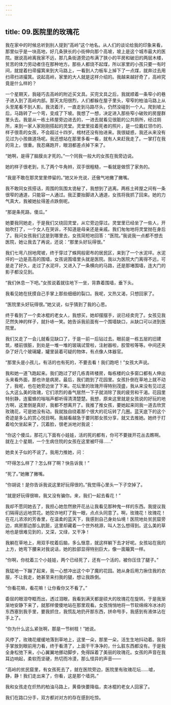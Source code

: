```yaml
---
---
---
```

title: 09.医院里的玫瑰花
---




我在家中的时候总听到别人提到“高岭”这个地名。从人们的谈论给我的印象来看，那里似乎是一块高地，好几条狭长的小街伸向那个高坡，坡上是这个城市最大的医院。据说高岭离我家不远，那几条街道旁边布满了狭小的平房和破旧的两层木楼，贫苦的体力劳动者住在那种地方。那些人都烧不起煤，所以家里的小孩只要一有时间，就提着扫帚撮箕来到大马路上，一看到人力板车上掉下了一点煤，就奔过去用扫帚扫进撮箕。说起高岭，家里的大人就是这样介绍的。我越来越好奇了，高岭究竟是什么样的？

一个星期天，我碰巧去高岭的附近买文具。买完文具之后，我就顺着一条窄小的巷子进入到了高岭内部。那天太阳很烈，人们都躲在屋子里头，窄窄的柏油马路上从头至尾看不到人影。我流着汗，一直走到马路尽头，仍然没碰到一个人。爬到坡上后，马路转了一个弯，变成了下坡。我想了一想，决定进入那些窄小破败的房屋群里头去。我是从一栋土砖屋旁边进去的，一进去就看见很脏的公共厕所，经过厕所，来到一家人家刚刚搭起的灵堂。灵堂里挂着死者的照片，是一位戴红领巾的、样子很乖的女孩，不会超过十四岁。棺材还没有抬进来。我很疑惑，我还从来没有见过为小孩做道场呢。我还想站在那里多看一看，就有人来赶我走了。一掌打在我的背上，很重。我忍痛跑开，眼泪都差点掉下来了。

“她啊，是得了脑膜炎才死的。”一个同我一般大的女孩在我旁边说。

她的样子很老到，扎了两个牛角辫，双手很粗糙，一看就是做惯了家务的。

“我是不敢在那灵堂里停留的。”她又补充说，还傲气地撇了撇嘴。

我不敢同女孩搭话，周围的氛围太诡秘了，我想到了逃离。两栋土砖屋之间有一条很窄的通道，只能容一人通过。我正要抬脚进入通道，女孩将我抓了回来。她的力气真大，我被她扯得差点跌倒呢。

“那是条死路，傻瓜。”

她要我同她走，于是我们又绕回灵堂，从它旁边穿过。灵堂里已经坐了一些人，开始吹打了，一个女人在哭诉，不知道是母亲还是亲戚。我们匆匆地将灵堂抛在身后了。我问女孩我们这是到哪里去，女孩简短地回答：“医院。”我说我一点都不想去医院，她让我去了再说，还说：“那里头好玩得很。”

我们七弯八拐地爬坡，终于穿过了蛛网般密布的居民区，来到了一个水泥坪。水泥坪的一边是高高的围墙，女孩说围墙里头就是医院。我以为医院大门离得不远，可是走了好久，走过了水泥坪，又进入了一条横向的马路，还是那堵围墙，连大门的影子都没见到。

“我们休息一下吧。”女孩说着就往地下一坐，背靠着围墙，垂下头。

我看见她在抚摸自己手掌上那些细细的裂口。我呢，又热又渴，只想回家了。

“医院里头好玩得很。”她又说，似乎猜到了我的心思。

终于看到了一个卖冰棍的老女人，我想买，她却摆摆手，说已经卖完了。女孩见我茫然失神的样子，就扑哧一笑。她告诉我前面有一个围墙缺口，从缺口可以进到医院里。

我们又走了一会儿就看见缺口了，于是一前一后钻过去。眼前是一栋五层的旧建筑，楼前很脏，到处是一堆一堆的玻璃试管啦，注射器啦，胶管啦等等。中间还夹杂了好几个玻璃罐，罐里装着可疑的物体，有点像人体器官。

“那里头是小孩儿，有活的也有死的，不要去看！我们跑吧！”女孩大声说。

我和她一道飞跑起来。我们跑过了好几栋青砖楼房，每栋楼的众多窗口都有人伸出头来看外面，那也许是病房。最后，我们跑到了花园里。女孩扑倒在草地上就不动了，我呢，也在她旁边坐了下来。花坛里的玫瑰开得特别茂盛，我从来没有见过这么大这么美的玫瑰，它们浓烈的香气居然一下子就消除了我的疲劳和干渴。花园里特别静，连蜜蜂的嗡嗡声都听得清清楚楚。我想，原来这里就是女孩说的好玩的地方啊，这里倒是真好，我都不想离开了。我推了推女孩，要她起来同我一道去欣赏玫瑰花，可是她没有动。我就独自绕着那个很大的花坛转了几圈。蓝天底下的这个奇迹是多么的赏心悦目啊。我越看越急于要同那女孩分享，就又去推她。她终于打着哈欠坐起来了，沉着脸，很老派地对我说：

“你这个傻瓜，那花儿下面有小娃娃，活的死的都有，你可不要拨开花丛去瞧啊。就在上个星期，一个生病住院的女孩在这里被吓得……”

她卖关子似的不说了。我用力推她，问：

“吓得怎么样了？怎么样了啊？快告诉我！”

“死了。”她撇了撇嘴。

“你胡说！是你告诉我说这里好玩得很的。”我觉得心里头一下子空掉了。

“就是好玩得很嘛，我又没有骗你。来，我们一起去看花！”

我却不愿同她去了，我担心她忽然掀开花丛让我看见那种鬼一样的东西。我提议我们隔得远远地赏花。她狡诈地盯了我一眼，点点头同意了。啊，玫瑰花！玫瑰花！在花儿浓浓的芳香里，在温柔的蓝天下，我感到自己身处仙境！医院地处贫民窟旁边，病房那边那么肮脏，这里却藏着一个世外桃源，叫人怎么想得到。这么美的草地也是很难见到的，又深，又绿，又干净！

我躺在草地上，用双手枕着后脑，多么惬意，就这样躺下去才好呢。女孩站在我的上方，她弯下腰来对我说话，她的脸部显得特别巨大，像一面簸箕一样。

“你啊，你枕着三个小娃娃，两个已经死了，还有一个活的，被你压住了腿子。”

我猛地一下蹦了起来，我一心想冲出这个中了魔的花园。她从身后用力揪住我的衣服，不让我走，她甚至来扫我的腿，想让我跌倒。

“你看花嘛，看花嘛！让你看你又不看了。”

委屈的眼泪夺眶而出，透过泪眼，我看到满天都是硕大的玫瑰花在旋转。于是我渐渐地安静下来了，就那样傻傻地站在那里观看。女孩悄悄地将一节软绵绵冷冰冰的东西塞到我手里，要我抓住，我慌乱地扔开那东西，拼命甩手，我感到有液体沾在手上了。

“你为什么这么紧张啊，那是一节树枝！”她说。

风停了，玫瑰花缓缓地落到草地上，这里一朵，那里一朵，活生生地抖动着。我将手掌放到眼前用力看，终于看清了，上面干干净净的，什么脏东西都没有。于是我全身松弛下来，小心翼翼地挪动脚步，免得踩着了美丽的玫瑰花。女孩的声音在我耳边响起，柔软而坚硬，热切而冷漠，那么怪异的声音——

“高岭的贫民窟里，有女孩死去了，就在医院旁边，医院里有玫瑰花坛……嘘，静，静！我们走出来了，你看，这是那个墙洞。”

我和女孩走在炽热的柏油马路上，黄昏快要降临，卖冰棍的老女人回家了。

我们在路口分手，双方都对对方的存在感到吃惊。